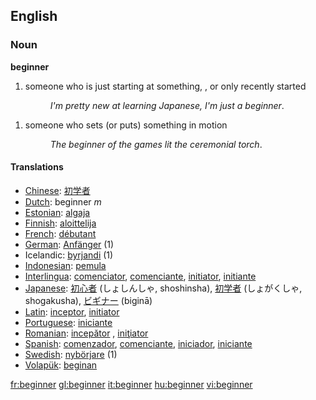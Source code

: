 ==English==
===Noun===

'''beginner'''
{{WikiSaurus-link}}
#someone who is just starting at something, , or only recently started
#:''I'm pretty new at learning Japanese, I'm just a beginner''.

#someone who sets (or puts) something in motion
#:''The beginner of the games lit the ceremonial torch''.

==== Translations ====
*[[Chinese]]: [[初学者]]
*[[Dutch]]: beginner ''m''
*[[Estonian]]: [[algaja]]
*[[Finnish]]: [[aloittelija]]
*[[French]]: [[débutant]] {{m}}
*[[German]]: [[Anfänger]] {{m}} (1)
*Icelandic: [[byrjandi]] {{m}} (1)
*[[Indonesian]]: [[mula|pemula]]
*[[Interlingua]]: [[comenciator]], [[comenciante]], [[initiator]], [[initiante]]
*[[Japanese]]: [[初心者]] (しょしんしゃ, shoshinsha), [[初学者]] (しょがくしゃ, shogakusha), [[ビギナー]] (biginā)
*[[Latin]]: [[inceptor]], [[initiator]]
*[[Portuguese]]: [[iniciante]]
*[[Romanian]]: [[incepător]] {{m}}, [[iniţiator]] {{m}}
*[[Spanish]]: [[comenzador]], [[comenciante]], [[iniciador]], [[iniciante]]
*[[Swedish]]: [[nybörjare]] (1) 
*[[Volapük]]: [[beginan]]

[[fr:beginner]]
[[gl:beginner]]
[[it:beginner]]
[[hu:beginner]]
[[vi:beginner]]